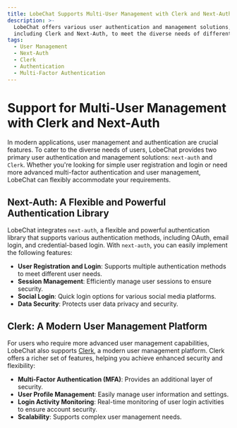 ```yaml
---
title: LobeChat Supports Multi-User Management with Clerk and Next-Auth
description: >-
  LobeChat offers various user authentication and management solutions,
  including Clerk and Next-Auth, to meet the diverse needs of different users.
tags:
  - User Management
  - Next-Auth
  - Clerk
  - Authentication
  - Multi-Factor Authentication
---
```


# Support for Multi-User Management with Clerk and Next-Auth

In modern applications, user management and authentication are crucial features. To cater to the diverse needs of users, LobeChat provides two primary user authentication and management solutions: `next-auth` and `Clerk`. Whether you're looking for simple user registration and login or need more advanced multi-factor authentication and user management, LobeChat can flexibly accommodate your requirements.

## Next-Auth: A Flexible and Powerful Authentication Library

LobeChat integrates `next-auth`, a flexible and powerful authentication library that supports various authentication methods, including OAuth, email login, and credential-based login. With `next-auth`, you can easily implement the following features:

- **User Registration and Login**: Supports multiple authentication methods to meet different user needs.
- **Session Management**: Efficiently manage user sessions to ensure security.
- **Social Login**: Quick login options for various social media platforms.
- **Data Security**: Protects user data privacy and security.

## Clerk: A Modern User Management Platform

For users who require more advanced user management capabilities, LobeChat also supports [Clerk](https://clerk.com), a modern user management platform. Clerk offers a richer set of features, helping you achieve enhanced security and flexibility:

- **Multi-Factor Authentication (MFA)**: Provides an additional layer of security.
- **User Profile Management**: Easily manage user information and settings.
- **Login Activity Monitoring**: Real-time monitoring of user login activities to ensure account security.
- **Scalability**: Supports complex user management needs.
